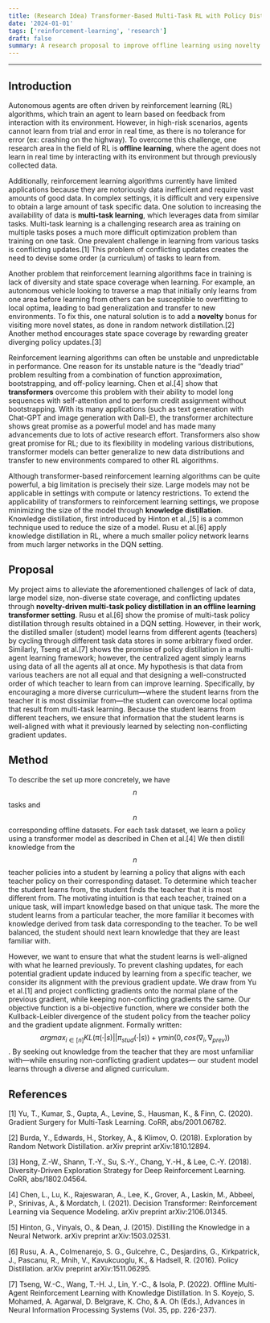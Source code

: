 ```yaml
---
title: (Research Idea) Transformer-Based Multi-Task RL with Policy Distillation
date: '2024-01-01'
tags: ['reinforcement-learning', 'research']
draft: false
summary: A research proposal to improve offline learning using novelty driven policy distillation
---
```


---

## Introduction

Autonomous agents are often driven by reinforcement learning (RL) algorithms, which train an agent to
learn based on feedback from interaction with its environment. However, in high-risk scenarios, agents
cannot learn from trial and error in real time, as there is no
tolerance for error (ex: crashing on the highway). To overcome this challenge, one
research area in the field of RL is **offline learning**, where the agent does not learn in real time
by interacting with its environment but through previously collected data.

Additionally, reinforcement learning algorithms currently have limited applications because they
are notoriously data inefficient and require vast amounts of good data. In complex
settings, it is difficult and very expensive to obtain a large amount of task
specific data. One solution to increasing the availability of data is **multi-task learning**, which
leverages data from similar tasks. Multi-task learning is a challenging research area as training
on multiple tasks poses a much more difficult optimization problem than training on one task.
One prevalent challenge in learning from various tasks is conflicting updates.[1] This problem of
conflicting updates creates the need to devise some order (a curriculum) of tasks to learn from.

Another problem that reinforcement learning algorithms face in training is lack of diversity and
state space coverage when learning. For example, an autonomous vehicle looking to traverse a map
that initially only learns from one area before learning from others can be susceptible to
overfitting to local optima, leading to bad generalization and transfer to new environments.
To fix this, one natural solution is to add a **novelty** bonus for visiting more novel states,
as done in random network distillation.[2] Another method encourages state space coverage by
rewarding greater diverging policy updates.[3]

Reinforcement learning algorithms can often be unstable and unpredictable in performance.
One reason for its unstable nature is the “deadly triad” problem resulting from a combination of
function approximation, bootstrapping, and off-policy learning. Chen et al.[4] show that
**transformers** overcome this problem with their ability to model long sequences with self-attention
and to perform credit assignment without bootstrapping. With its many applications
(such as text generation with Chat-GPT and image generation with Dall-E), the transformer
architecture shows great promise as a powerful model and has made many advancements due to
lots of active research effort. Transformers also show great promise for RL; due to its
flexibility in modeling various distributions, transformer models can better generalize
to new data distributions and transfer to new environments compared to other RL algorithms.

Although transformer-based reinforcement learning algorithms can be quite powerful,
a big limitation is precisely their size. Large models may not be applicable in settings
with compute or latency restrictions. To extend the applicability of transformers to
reinforcement learning settings, we propose minimizing the size of the model through
**knowledge distillation**. Knowledge distillation, first introduced by Hinton et al.,[5] is a
common technique used to reduce the size of a model. Rusu et al.[6] apply knowledge distillation
in RL, where a much smaller policy network learns from much larger networks in the DQN setting.

## Proposal

My project aims to alleviate the aforementioned challenges of lack of data, large model size,
non-diverse state coverage, and conflicting updates through **novelty-driven multi-task policy
distillation in an offline learning transformer setting**. Rusu et al.[6] show the promise of multi-task
policy distillation through results obtained in a DQN setting. However, in their work, the distilled
smaller (student) model learns from different agents (teachers) by cycling through different task
data stores in some arbitrary fixed order. Similarly, Tseng et al.[7] shows the promise of policy
distillation in a multi-agent learning framework; however, the centralized agent simply learns
using data of all the agents all at once. My hypothesis is that data from various teachers are
not all equal and that designing a well-constructed order of which teacher to learn from can
improve learning. Specifically, by encouraging a more diverse curriculum—where the student learns
from the teacher it is most dissimilar from—the student can overcome local optima that result
from multi-task learning. Because the student learns from different teachers, we ensure that
information that the student learns is well-aligned with what it previously learned by selecting
non-conflicting gradient updates.

## Method

To describe the set up more concretely, we have $$n$$ tasks and $$n$$ corresponding offline datasets.
For each task dataset, we learn a policy using a transformer model as described in Chen et al.[4]
We then distill knowledge from the $$n$$ teacher policies into a student by learning a policy that
aligns with each teacher policy on their corresponding dataset. To determine which teacher the
student learns from, the student finds the teacher that it is most different from. The motivating
intuition is that each teacher, trained on a unique task, will impart knowledge based on that unique
task. The more the student learns from a particular teacher, the more familiar it becomes with
knowledge derived from task data corresponding to the teacher. To be well balanced, the student
should next learn knowledge that they are least familiar with.

However, we want to ensure that what the student learns is well-aligned with what he learned previously.
To prevent clashing updates, for each potential gradient update induced by learning from a specific
teacher, we consider its alignment with the previous gradient update. We draw from Yu et al.[1] and
project conflicting gradients onto the normal plane of the previous gradient, while keeping
non-conflicting gradients the same.
Our objective function is a bi-objective function, where we consider both the Kullback-Leibler
divergence of the student policy from the teacher policy and the gradient update alignment.
Formally written: $$argmax_{i \in [n]} KL(\pi(\cdot | s) || \pi_{stud}(\cdot | s)) + \gamma min(0, cos(\nabla_i, \nabla_{prev})) $$.
By seeking out knowledge from the teacher that they are most unfamiliar with—while ensuring
non-conflicting gradient updates— our student model learns through a diverse and aligned curriculum.

## References

[1] Yu, T., Kumar, S., Gupta, A., Levine, S., Hausman, K., & Finn, C. (2020). Gradient Surgery for Multi-Task Learning. CoRR, abs/2001.06782.

[2] Burda, Y., Edwards, H., Storkey, A., & Klimov, O. (2018). Exploration by Random Network Distillation. arXiv preprint arXiv:1810.12894.

[3] Hong, Z.-W., Shann, T.-Y., Su, S.-Y., Chang, Y.-H., & Lee, C.-Y. (2018). Diversity-Driven Exploration Strategy for Deep Reinforcement Learning. CoRR, abs/1802.04564.

[4] Chen, L., Lu, K., Rajeswaran, A., Lee, K., Grover, A., Laskin, M., Abbeel, P., Srinivas, A., & Mordatch, I. (2021). Decision Transformer: Reinforcement Learning via Sequence Modeling. arXiv preprint arXiv:2106.01345.

[5] Hinton, G., Vinyals, O., & Dean, J. (2015). Distilling the Knowledge in a Neural Network. arXiv preprint arXiv:1503.02531.

[6] Rusu, A. A., Colmenarejo, S. G., Gulcehre, C., Desjardins, G., Kirkpatrick, J., Pascanu, R., Mnih, V., Kavukcuoglu, K., & Hadsell, R. (2016). Policy Distillation. arXiv preprint arXiv:1511.06295.

[7] Tseng, W.-C., Wang, T.-H. J., Lin, Y.-C., & Isola, P. (2022). Offline Multi-Agent Reinforcement Learning with Knowledge Distillation. In S. Koyejo, S. Mohamed, A. Agarwal, D. Belgrave, K. Cho, & A. Oh (Eds.), Advances in Neural Information Processing Systems (Vol. 35, pp. 226-237).
